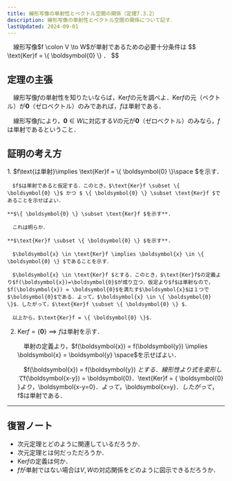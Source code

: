 ```yaml
---
title: 線形写像の単射性とベクトル空間の関係（定理7.3.2）
description: 線形写像の単射性とベクトル空間の関係について記す．
lastUpdated: 2024-09-01
---
```



<Card title="定理7.3.2">
　線形写像$f \colon V \to W$が単射であるための必要十分条件は
$$
\text{Ker}f = \{ \boldsymbol{0} \} ．
$$
</Card>

## 定理の主張
　線形写像$f$の単射性を知りたいならば，$\text{Ker}f$の元を調べよ．$\text{Ker}f$の元（ベクトル）が$\boldsymbol{0}$（ゼロベクトル）のみであれば，$f$は単射である．

　線形写像$f$により，$\boldsymbol{0} \in W$に対応する$V$の元が$\boldsymbol{0}$（ゼロベクトル）のみなら，$f$は単射であるということ．

<ImageWithCaption
    src={image_01}
    alt="線形写像の単射性とベクトル空間の対応関係"
    figcaption="線形写像の単射性とベクトル空間の対応関係"
    width="350"
    height="319" 
/>

## 証明の考え方
<Steps>
1. $f\text{は単射}\implies \text{Ker}f = \{ \boldsymbol{0} \}\space $を示す．

    　$f$は単射であると仮定する．このとき，$\text{Ker}f \subset \{ \boldsymbol{0} \}$ かつ $ \{ \boldsymbol{0} \} \subset \text{Ker}f $であることを示せばよい．

    **$\{ \boldsymbol{0} \} \subset \text{Ker}f $を示す**.

    　これは明らか．

    **$\text{Ker}f \subset \{ \boldsymbol{0} \} $を示す**.

    　$\boldsymbol{x} \in \text{Ker}f \implies \boldsymbol{x} \in \{ \boldsymbol{0} \} $であることを示す．

    　$\boldsymbol{x} \in \text{Ker}f $とする．このとき，$\text{Ker}f$の定義より$f(\boldsymbol{x})=\boldsymbol{0}$が成り立つ．仮定より$f$は単射なので，$f(\boldsymbol{x}) = \boldsymbol{0}$を満たす$\boldsymbol{x}$は１つで$\boldsymbol{0}$である．よって，$\boldsymbol{x} \in \{ \boldsymbol{0} \}$．したがって，$\text{Ker}f \subset \{ \boldsymbol{0} \} $．

    　以上から，$\text{Ker}f = \{ \boldsymbol{0} \}$．

2. $\text{Ker}f = \{ \boldsymbol{0} \} \implies f\text{は単射}$を示す．

    　単射の定義より，$f(\boldsymbol{x}) = f(\boldsymbol{y}) \implies \boldsymbol{x} = \boldsymbol{y} \space$を示せばよい．

    　$f(\boldsymbol{x}) = f(\boldsymbol{y}) $とする．線形性より式を変形して$f(\boldsymbol{x-y}) = \boldsymbol{0}$．$\text{Ker}f = \{ \boldsymbol{0} \}$より，$\boldsymbol{x-y=0}$．よって，$\boldsymbol{x=y}$．したがって，$f$は単射である．

</Steps>

***

## 復習ノート
- 次元定理とどのように関連しているだろうか．
- 次元定理とは何だっただろうか．
- $\text{Ker}f$の定義は何か．
- $f$が単射ではない場合は$V, W$の対応関係をどのように図示できるだろうか．
